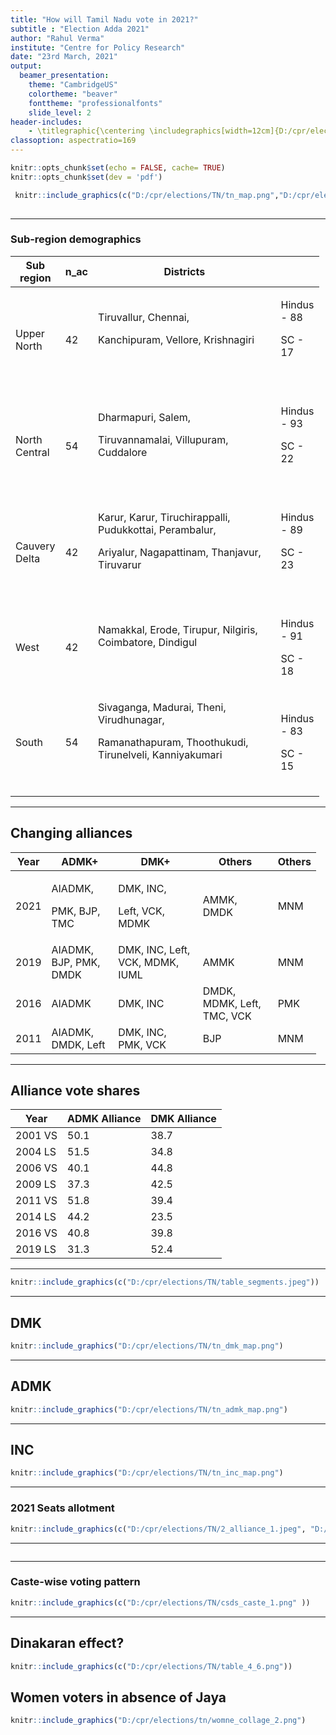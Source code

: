 ```yaml
---
title: "How will Tamil Nadu vote in 2021?"
subtitle : "Election Adda 2021"
author: "Rahul Verma"
institute: "Centre for Policy Research"
date: "23rd March, 2021"
output:
  beamer_presentation:
    theme: "CambridgeUS"
    colortheme: "beaver"
    fonttheme: "professionalfonts"
    slide_level: 2
header-includes:
    - \titlegraphic{\centering \includegraphics[width=12cm]{D:/cpr/elections/assam/logo.jpg}}
classoption: aspectratio=169
---
```


```r
knitr::opts_chunk$set(echo = FALSE, cache= TRUE)
knitr::opts_chunk$set(dev = 'pdf')
```

<!-- WB map -->

```r

 knitr::include_graphics(c("D:/cpr/elections/TN/tn_map.png","D:/cpr/elections/TN/tn_subreg_map.png"))
 


```

<!-- ```{r sub region party, out.width= "80%",out.height = "100%", fig.show="hold",  echo = FALSE, fig.align='center'} -->

<!-- knitr::include_graphics(c("D:/cpr/elections/TN/vs_hist.png" )) -->

<!-- ``` -->

------------------------------------------------------------------------

### Sub-region demographics

+---------------+-------+----------------------------------------------------------+-------------+
| Sub region    | n\_ac | Districts                                                |             |
+===============+=======+==========================================================+=============+
| Upper North   | 42    | Tiruvallur, Chennai,                                     | Hindus - 88 |
|               |       |                                                          |             |
|               |       | Kanchipuram, Vellore, Krishnagiri                        | SC - 17     |
|               |       |                                                          |             |
|               |       | <br>                                                     | <br>        |
+---------------+-------+----------------------------------------------------------+-------------+
| North Central | 54    | Dharmapuri, Salem,                                       | Hindus - 93 |
|               |       |                                                          |             |
|               |       | Tiruvannamalai, Villupuram, Cuddalore                    | SC - 22     |
|               |       |                                                          |             |
|               |       | <br>                                                     | <br>        |
+---------------+-------+----------------------------------------------------------+-------------+
| Cauvery Delta | 42    | Karur, Karur, Tiruchirappalli, Pudukkottai, Perambalur,  | Hindus - 89 |
|               |       |                                                          |             |
|               |       | Ariyalur, Nagapattinam, Thanjavur, Tiruvarur             | SC - 23     |
|               |       |                                                          |             |
|               |       | <br>                                                     | <br>        |
+---------------+-------+----------------------------------------------------------+-------------+
| West          | 42    | Namakkal, Erode, Tirupur, Nilgiris, Coimbatore, Dindigul | Hindus - 91 |
|               |       |                                                          |             |
|               |       | <br>                                                     | SC - 18     |
+---------------+-------+----------------------------------------------------------+-------------+
| South         | 54    | Sivaganga, Madurai, Theni, Virudhunagar,                 | Hindus - 83 |
|               |       |                                                          |             |
|               |       | Ramanathapuram, Thoothukudi, Tirunelveli, Kanniyakumari  | SC - 15     |
|               |       |                                                          |             |
|               |       | <br>                                                     |             |
+---------------+-------+----------------------------------------------------------+-------------+

------------------------------------------------------------------------

## Changing alliances

+------+------------------------+---------------------------------+----------------------------+--------+
| Year | ADMK+                  | DMK+                            | Others                     | Others |
+======+========================+=================================+============================+========+
| 2021 | AIADMK,                | DMK, INC,                       | AMMK, DMDK                 | MNM    |
|      |                        |                                 |                            |        |
|      | PMK, BJP, TMC          | Left, VCK, MDMK                 |                            |        |
+------+------------------------+---------------------------------+----------------------------+--------+
| 2019 | AIADMK, BJP, PMK, DMDK | DMK, INC, Left, VCK, MDMK, IUML | AMMK                       | MNM    |
+------+------------------------+---------------------------------+----------------------------+--------+
| 2016 | AIADMK                 | DMK, INC                        | DMDK, MDMK, Left, TMC, VCK | PMK    |
+------+------------------------+---------------------------------+----------------------------+--------+
| 2011 | AIADMK, DMDK, Left     | DMK, INC, PMK, VCK              | BJP                        | MNM    |
+------+------------------------+---------------------------------+----------------------------+--------+

------------------------------------------------------------------------

## Alliance vote shares

| Year    | ADMK Alliance | DMK Alliance |
|---------|---------------|--------------|
| 2001 VS | 50.1          | 38.7         |
| 2004 LS | 51.5          | 34.8         |
| 2006 VS | 40.1          | 44.8         |
| 2009 LS | 37.3          | 42.5         |
| 2011 VS | 51.8          | 39.4         |
| 2014 LS | 44.2          | 23.5         |
| 2016 VS | 40.8          | 39.8         |
| 2019 LS | 31.3          | 52.4         |

------------------------------------------------------------------------

```r

knitr::include_graphics(c("D:/cpr/elections/TN/table_segments.jpeg"))
```

------------------------------------------------------------------------

## DMK

```r

knitr::include_graphics("D:/cpr/elections/TN/tn_dmk_map.png")

```

------------------------------------------------------------------------

## ADMK

```r

knitr::include_graphics("D:/cpr/elections/TN/tn_admk_map.png")

```

------------------------------------------------------------------------

## INC

```r

knitr::include_graphics("D:/cpr/elections/TN/tn_inc_map.png")

```

------------------------------------------------------------------------

### 2021 Seats allotment

```r
knitr::include_graphics(c("D:/cpr/elections/TN/2_alliance_1.jpeg", "D:/cpr/elections/TN/21_alliance_3.jpeg"))

```

<!-- ## Sub-regions -->

<!-- ```{r TN map sub, fig.show="hold", out.width= "90%", out.height="80%",fig.align='center'} -->

<!--  knitr::include_graphics(c("D:/cpr/elections/TN/tn_subreg_map.png")) -->

<!-- ``` -->

<!-- Table: sub-region demographics -->

<!-- ```{r vote & seat share, out.width= "49%",fig.show="hold",  echo = FALSE, fig.align='center'} -->

<!-- knitr::include_graphics(c("D:/cpr/elections/TN/front_19_vs.png", "D:/cpr/elections/TN/front_19_seats.png")) -->

<!-- ``` -->

<!-- ------------------------------------------------------------------------ -->

<!-- ------------------------------------------------------------------------ -->

<!-- ## Left Front -->

<!-- ```{r party lf, out.width= "100%",out.height = "80%", fig.show="hold",  echo = FALSE, fig.align='center'} -->

<!-- knitr::include_graphics("D:/cpr/elections/TN/tn_lf_map.png") -->

<!-- ``` -->

------------------------------------------------------------------------

```{}
```

------------------------------------------------------------------------

### Caste-wise voting pattern

```r

knitr::include_graphics(c("D:/cpr/elections/TN/csds_caste_1.png" ))

```

------------------------------------------------------------------------

## Dinakaran effect?

```r

knitr::include_graphics(c("D:/cpr/elections/TN/table_4_6.png"))

```

## Women voters in absence of Jaya

```r

knitr::include_graphics("D:/cpr/elections/tn/womne_collage_2.png")

```
